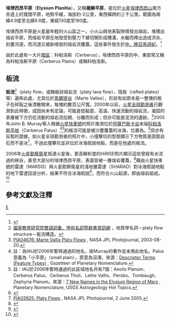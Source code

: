{{MarsGeo-Plains
|name=埃律西昂平原
|image=[[File:Elysium_Planitia_topo.jpg|270px]]
|caption=埃律西昂平原地形圖
|location=[[埃律西昂|埃律西昂]]南方
|latitude=1.98
|N_or_S=N
|longitude=155
|E_or_W=E
|diameter=3000公里
|discoverer=
|naming=
}}

'''埃律西昂平原'''（'''Elysium Planitia'''），又稱'''極樂平原'''，是位於[[火星|火星]][[埃律西昂山|埃律西昂山]]南方赤道上的寬闊平原，地勢平緩，海拔約-2公里，東西橫跨約三千公里。範圍為南緯4.9度至北緯9.9度，東經130度至180度。

埃律西昂平原是火星最年輕的火山區之一，小火山與地表裂隙噴發出熔岩，堆積出熔岩平原，而熔岩平原在地殼受到壓力下被切開形成槽溝，水繼而釋出造成洪水、刻畫河道，而河道又被新噴發的熔岩流覆蓋。這些事件發生於[[火星地質#地質年代|中、晚亞馬遜紀]]。<ref name="Map 2888">{{Citation
| journal = U.S. Geological Survey Scientific Investigations Map 2888
| year = 2005
| last = K. L. Tanaka et al.
| title = Geologic map of the northern plains of Mars
| url = http://pubs.usgs.gov/sim/2005/2888/
| accessdate = 2010-10-09
| archive-date = 2011-06-04
| archive-url = https://web.archive.org/web/20110604174719/http://pubs.usgs.gov/sim/2005/2888/
| dead-url = no
}}</ref>

由於此處有一大片[[火星地理#反照率特徵|暗區]]：科柏洛斯（Cerberus），埃律西昂平原的中、東部常又稱為科柏洛斯平原（Cerberus Plains）或稱科柏洛斯。

== 板流 ==

'''板流'''<ref>[http://terms.naer.edu.tw/detail/210730/ 國家教育研究院雙語詞彙、學術名詞暨辭書資訊網] {{Wayback|url=http://terms.naer.edu.tw/detail/210730/ |date=20190519035519 }}，地質學名詞－platy flow structure－板流構造。</ref>（platy flow，或稱板狀熔岩流（platy lava flow）、筏板（rafted plates）等）遍佈此處，尤其位於[[馬爾提谷|馬爾提谷]]（Marte Valles），形狀有如原本是一整塊的板子在碎裂之後漂散開來，每塊約數百公尺寬。2000年以前，[[火星全球勘測者|火星全球勘測者]]已觀測到此特徵，成因尚未有定論，可能是低黏度、高溫、快速流動的熔岩流，凝固的表層被下方仍在流動的熔岩流拉開、分離而形成；但亦可能是泥流的遺跡。<ref>[http://photojournal.jpl.nasa.gov/catalog/PIA04676 PIA04676: Marte Vallis Platy Flows] {{Wayback|url=http://photojournal.jpl.nasa.gov/catalog/PIA04676 |date=20190520164429 }}, NASA JPL Photojournal, 2003-08-20.</ref>2005年John B. Murray等人根據[[火星快車號|火星快車號]]的照片推測位於[[阿薩巴斯卡谷|阿薩巴斯卡谷]]末端[[科柏洛斯平地|科柏洛斯平地]]（Cerberus Palus）<ref>註：為IAU於2006年暫時通過的地名，故Murray的著作並未用此地名。Palus意義為「小平原」（small plain），原意為沼澤。來源：[http://planetarynames.wr.usgs.gov/DescriptorTerms Descriptor Terms (Feature Types)] {{WebCite|url=https://www.webcitation.org/6QX6KDIQk?url=http://planetarynames.wr.usgs.gov/DescriptorTerms |date=20140623002016 |dateformat=iso }}, Gazetteer of Planetary Nomenclature.</ref><ref name="7 new names">註：IAU於2006年暫時通過的此區域地名共有7個：Aeolis Planum、Cerberus Palus、Cerberus Tholi、Lethe Vallis、Persbo、Tombaugh、Zephyria Planum。來源：[http://astrogeology.usgs.gov/HotTopics/index.php?/archives/177-7-New-Names-in-the-Elysium-Region-of-Mars.html 7 New Names in the Elysium Region of Mars] {{Wayback|url=http://astrogeology.usgs.gov/HotTopics/index.php?%2Farchives%2F177-7-New-Names-in-the-Elysium-Region-of-Mars.html |date=20140222141856 }}, Planetary Nomenclature, USGS Astrogeology Hot Topics.</ref>的板流可能是被沙塵覆蓋的冰海，位置為{{coord|5|N|150|E|globe:Mars_scale:10000}}。<ref>{{cite journal
  | last = J. B. Murray et al.
  | title = Evidence from the Mars Express High Resolution Stereo Camera for a frozen sea close to Mars' equator
  | journal = Nature
  | volume = 434
  | pages = 352-356
  | date = 17 March 2005
  | url = http://www.planetary.brown.edu/pdfs/3103.pdf
  | doi = 10.1038/nature03379
  | access-date = 2010-11-13
  | archive-date = 2019-07-28
  | archive-url = https://web.archive.org/web/20190728142433/http://www.planetary.brown.edu/pdfs/3103.pdf
  | dead-url = no
  }}</ref>但亦有反駁的證據，如火星全球勘測者的照片中，小撞擊坑的型態顯示下方物質是固態岩石而不是冰<ref>[http://photojournal.jpl.nasa.gov/catalog/PIA03925 PIA03925: Platy Flows] {{Wayback|url=http://photojournal.jpl.nasa.gov/catalog/PIA03925 |date=20190522080959 }}, NASA JPL Photojournal, 2 June 2005.</ref>，不過此撞擊坑並非位於冰海假說地點，而是在他處的板流。

2006年[[火星勘察衛星|火星勘察衛星]]抵達火星後，更高解析度的HiRISE照片顯示這些曾經有水流過的峽谷，甚至大部分的埃律西昂平原，表面皆被一層熔岩覆蓋。<ref>{{cite journal
  | last = W. L. Jaeger et al.
  | title = Athabasca Valles, Mars: A Lava-Draped Channel System
  | journal = Science
  | volume = 317
  | pages = 1709-1711
  | date = 21 September 2007
  | url = http://depts.washington.edu/marsweb/papers/PDFs/Jaeger-etal-2007-MROsi-Athabasca-lava.pdf
  | doi = 10.1126/science.1143315
  | access-date = 2010-11-13
  | archive-date = 2016-03-05
  | archive-url = https://web.archive.org/web/20160305010936/http://depts.washington.edu/marsweb/papers/PDFs/Jaeger-etal-2007-MROsi-Athabasca-lava.pdf
  | dead-url = no
  }}</ref>藉由火星快車號的雷達（MARSIS）與火星勘察衛星的淺地層雷達（SHARAD）對冰海假說地點的地下雷達回波分析，結果不符合冰海假說<ref>{{cite journal
  | last = R. Orosei et al.
  | title = Radar subsurface sounding over the putative frozen sea in Cerberus Palus, Mars
  | journal = 39th Lunar and Planetary Science Conference
  | volume = 
  | pages = 
  | date = 2008
  | url = http://www.lpi.usra.edu/meetings/lpsc2008/pdf/1866.pdf
  | doi = 
  | access-date = 2010-11-14
  | archive-date = 2009-03-27
  | archive-url = https://web.archive.org/web/20090327135334/http://www.lpi.usra.edu/meetings/lpsc2008/pdf/1866.pdf
  | dead-url = no
  }}</ref>，而符合火山起源，即由熔岩組成。<ref>{{cite journal
  | last = J. Boisson et al.
  | title = The Geoelectrical Properties of Athabasca Broken-Rafted Plate Terrain as Derived from the MARSIS Radar Sounding Data
  | journal = 40th Lunar and Planetary Science Conference
  | volume = 
  | pages = 
  | date = March 2009
  | url = http://www.lpi.usra.edu/meetings/lpsc2009/pdf/2001.pdf
  | doi = 
  | access-date = 2010-11-13
  | archive-date = 2016-03-04
  | archive-url = https://web.archive.org/web/20160304075327/http://www.lpi.usra.edu/meetings/lpsc2009/pdf/2001.pdf
  | dead-url = no
  }}</ref>

==參考文獻及注釋==
{{reflist}}

{{火星}}
[[分類:火星平原|E]]